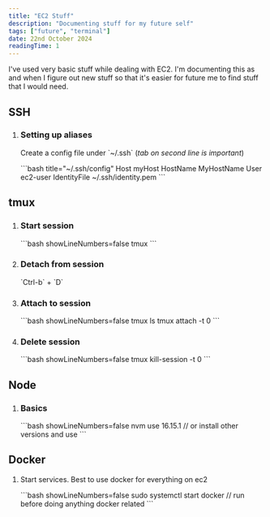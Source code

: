 ```yaml
---
title: "EC2 Stuff"
description: "Documenting stuff for my future self"
tags: ["future", "terminal"]
date: 22nd October 2024
readingTime: 1
---
```

<section>
	I've used very basic stuff while dealing with EC2. I'm documenting this as and when I figure out new stuff so that it's easier for future me to find stuff that I would need.
</section>
<section className="mt-6">
	<h2 className="text-xl font-bold">SSH</h2>
	<ol className="list-disc p-4 w-[20rem] lg:w-full">
		<li>
			<h3 className="text-md font-semibold">Setting up aliases</h3>
			<p className="mt-2">Create a config file under `~/.ssh` (<i>tab on second line is important</i>)</p>
			<p className="mt-4">
			```bash title="~/.ssh/config"
			Host myHost
		        HostName MyHostName
		        User ec2-user
		        IdentityFile ~/.ssh/identity.pem
			```
			</p>
		</li>
	</ol>
</section>
<section className="mt-6">
	<h2 className="text-xl font-bold">tmux</h2>
	<ol className="list-disc p-4 flex flex-col gap-4 mt-4 w-[20rem] lg:w-full">
		<li>
			<h3 className="text-md font-semibold">Start session</h3>
			<p className="mt-2">
				```bash showLineNumbers=false
					tmux
				```
			</p>
		</li>
		<li>
			<h3 className="text-md font-semibold">Detach from session</h3>
			<p className="mt-4">
				`Ctrl-b` + `D`
			</p>
		</li>
		<li>
			<h3 className="text-md font-semibold">Attach to session</h3>
			<p className="mt-4 w-[20rem] lg:w-full">
				```bash showLineNumbers=false
					tmux ls
					tmux attach -t 0
				```
			</p>
		</li>
		<li>
			<h3 className="text-md font-semibold">Delete session</h3>
			<p className="mt-4 w-[20rem] lg:w-full">
				```bash showLineNumbers=false
					tmux kill-session -t 0
				```
			</p>
		</li>
	</ol>
</section>
<section className="mt-6">
	<h2 className="text-xl font-bold">Node</h2>
	<ol className="list-disc mt-2 mt-4 w-[20rem] lg:w-full">
		<li>
			<h3 className="text-md font-semibold">Basics</h3>
			<p className="mt-2">
				```bash showLineNumbers=false
					nvm use 16.15.1 // or install other versions and use
				```
			</p>
		</li>
	</ol>
</section>
<section className="mt-6">
	<h2 className="text-xl font-bold">Docker</h2>
	<ol className="list-disc mt-4 w-[20rem] lg:w-full">
	<li>
		<p className="mt-2">Start services. Best to use docker for everything on ec2</p>
		<p className="mt-2">
			```bash showLineNumbers=false
				sudo systemctl start docker // run before doing anything docker related
			```
		</p>
	</li>
	</ol>
</section>
